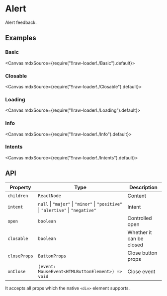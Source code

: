 
<Meta title="Feedbacks/Alert" />

# Alert

Alert feedback.

## Examples

### Basic

<Canvas mdxSource={require("!!raw-loader!./Basic").default}>
  <Story id="examples-alert--basic" />
</Canvas>

### Closable

<Canvas mdxSource={require("!!raw-loader!./Closable").default}>
  <Story id="examples-alert--closable" />
</Canvas>

### Loading

<Canvas mdxSource={require("!!raw-loader!./Loading").default}>
  <Story id="examples-alert--loading" />
</Canvas>

### Info

<Canvas mdxSource={require("!!raw-loader!./Info").default}>
  <Story id="examples-alert--info" />
</Canvas>

### Intents

<Canvas mdxSource={require("!!raw-loader!./Intents").default}>
  <Story id="examples-alert--intents" />
</Canvas>

## API

| Property     | Type                                                                             | Description              |
| ------------ | -------------------------------------------------------------------------------- | ------------------------ |
| `children`   | `ReactNode`                                                                      | Content                  |
| `intent`     | `null` \| `"major"` \| `"minor"` \| `"positive"` \| `"alertive"` \| `"negative"` | Intent                   |
| `open`       | `boolean`                                                                        | Controlled open          |
| `closable`   | `boolean`                                                                        | Whether it can be closed |
| `closeProps` | [`ButtonProps`](?path=/story/general-button--page#api)                           | Close button props       |
| `onClose`    | `(event: MouseEvent<HTMLButtonElement>) => void`                                 | Close event              |

It accepts all props which the native `<div>` element supports.
